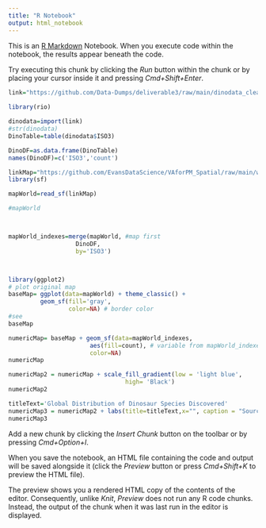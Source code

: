 ```yaml
---
title: "R Notebook"
output: html_notebook
---
```


This is an [R Markdown](http://rmarkdown.rstudio.com) Notebook. When you execute code within the notebook, the results appear beneath the code. 

Try executing this chunk by clicking the *Run* button within the chunk or by placing your cursor inside it and pressing *Cmd+Shift+Enter*. 

```r
link="https://github.com/Data-Dumps/deliverable3/raw/main/dinodata_cleaned.xlsx"
  
library(rio)

```


```r
dinodata=import(link)
#str(dinodata)
DinoTable=table(dinodata$ISO3)
```
```r
DinoDF=as.data.frame(DinoTable)
names(DinoDF)=c('ISO3','count')
```
```r
linkMap="https://github.com/EvansDataScience/VAforPM_Spatial/raw/main/worldMap.geojson" 
library(sf)
```
```r
mapWorld=read_sf(linkMap)

#mapWorld



mapWorld_indexes=merge(mapWorld, #map first
                   DinoDF, 
                   by='ISO3') 



library(ggplot2)
# plot original map
baseMap= ggplot(data=mapWorld) + theme_classic() + 
         geom_sf(fill='gray', 
                 color=NA) # border color
#see
baseMap
```
```r
numericMap= baseMap + geom_sf(data=mapWorld_indexes,
                       aes(fill=count), # variable from mapWorld_indexes
                       color=NA)
numericMap
```
```r
numericMap2 = numericMap + scale_fill_gradient(low = 'light blue',
                                 high= 'Black')
numericMap2
```
```r
titleText='Global Distribution of Dinosaur Species Discovered'
numericMap3 = numericMap2 + labs(title=titleText,x="", caption = "Source: National History Museum", subtitle = "More dinosaurs have been discovered in the USA than any other country")
numericMap3
```

Add a new chunk by clicking the *Insert Chunk* button on the toolbar or by pressing *Cmd+Option+I*.

When you save the notebook, an HTML file containing the code and output will be saved alongside it (click the *Preview* button or press *Cmd+Shift+K* to preview the HTML file). 

The preview shows you a rendered HTML copy of the contents of the editor. Consequently, unlike *Knit*, *Preview* does not run any R code chunks. Instead, the output of the chunk when it was last run in the editor is displayed.

